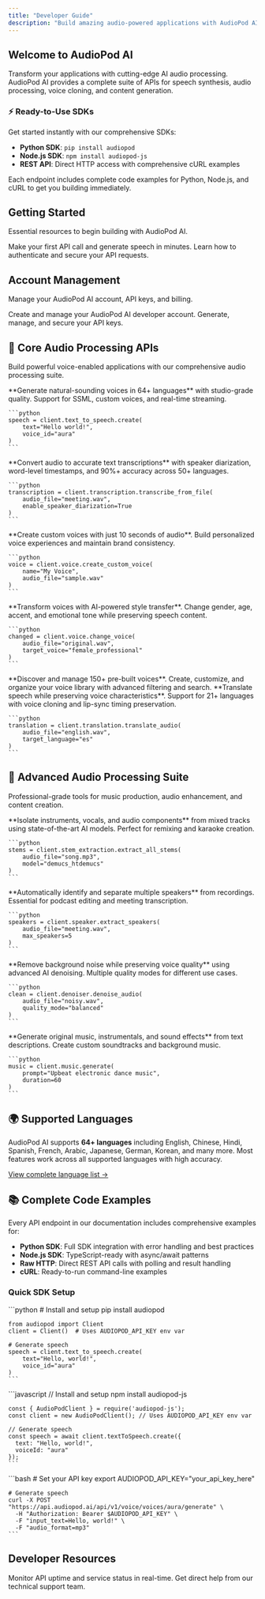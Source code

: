 ```yaml
---
title: "Developer Guide"
description: "Build amazing audio-powered applications with AudioPod AI's comprehensive suite of Audio Processing APIs"
---
```


## Welcome to AudioPod AI

Transform your applications with cutting-edge AI audio processing. AudioPod AI provides a complete suite of APIs for speech synthesis, audio processing, voice cloning, and content generation.

### ⚡ Ready-to-Use SDKs

Get started instantly with our comprehensive SDKs:
- **Python SDK**: `pip install audiopod`
- **Node.js SDK**: `npm install audiopod-js`  
- **REST API**: Direct HTTP access with comprehensive cURL examples

Each endpoint includes complete code examples for Python, Node.js, and cURL to get you building immediately.

## Getting Started

Essential resources to begin building with AudioPod AI.

<Columns cols={2}>
  <Card title="Quick Start" icon="rocket" href="/quickstart">
    Make your first API call and generate speech in minutes.
  </Card>
  <Card title="Authentication" icon="key" href="/authentication">
    Learn how to authenticate and secure your API requests.
  </Card>
</Columns>

## Account Management

Manage your AudioPod AI account, API keys, and billing.

<Columns cols={2}>
  <Card
    title="Account Registration"
    icon="user-plus"
    href="/account/registration"
  >
    Create and manage your AudioPod AI developer account.
  </Card>
  <Card title="API Key Management" icon="key" href="/account/api-keys">
    Generate, manage, and secure your API keys.
  </Card>
</Columns>

## 🎯 Core Audio Processing APIs

Build powerful voice-enabled applications with our comprehensive audio processing suite.

<Columns cols={2}>
  <Card
    title="Text-to-Speech"
    icon="microphone"
    href="/api-reference/text-to-speech"
  >
    **Generate natural-sounding voices in 64+ languages** with studio-grade quality. Support for SSML, custom voices, and real-time streaming.
    
    ```python
    speech = client.text_to_speech.create(
        text="Hello world!",
        voice_id="aura"
    )
    ```
  </Card>
  <Card title="Speech-to-Text" icon="waveform" href="/api-reference/speech-to-text">
    **Convert audio to accurate text transcriptions** with speaker diarization, word-level timestamps, and 90%+ accuracy across 50+ languages.
    
    ```python
    transcription = client.transcription.transcribe_from_file(
        audio_file="meeting.wav",
        enable_speaker_diarization=True
    )
    ```
  </Card>
  <Card title="Voice Cloning" icon="user-clone" href="/api-reference/voice-management">
    **Create custom voices with just 10 seconds of audio**. Build personalized voice experiences and maintain brand consistency.
    
    ```python
    voice = client.voice.create_custom_voice(
        name="My Voice",
        audio_file="sample.wav"
    )
    ```
  </Card>
  <Card title="Voice Changer" icon="magic-wand" href="/api-reference/voice-changer">
    **Transform voices with AI-powered style transfer**. Change gender, age, accent, and emotional tone while preserving speech content.
    
    ```python
    changed = client.voice.change_voice(
        audio_file="original.wav",
        target_voice="female_professional"
    )
    ```
  </Card>
 <Card
    title="Voices Management"
    icon="settings"
    href="/api-reference/voice-management"
  >
    **Discover and manage 150+ pre-built voices**. Create, customize, and organize your voice library with advanced filtering and search.
  </Card>
  <Card
    title="Speech Translation"
    icon="language"
    href="/api-reference/ai-dubbing"
  >
    **Translate speech while preserving voice characteristics**. Support for 21+ languages with voice cloning and lip-sync timing preservation.
    
    ```python
    translation = client.translation.translate_audio(
        audio_file="english.wav",
        target_language="es"
    )
    ```
  </Card>
</Columns>

## 🎵 Advanced Audio Processing Suite

Professional-grade tools for music production, audio enhancement, and content creation.

<Columns cols={2}>
  <Card title="Stem Splitter" icon="music" href="/api-reference/stem-splitter">
    **Isolate instruments, vocals, and audio components** from mixed tracks using state-of-the-art AI models. Perfect for remixing and karaoke creation.
    
    ```python
    stems = client.stem_extraction.extract_all_stems(
        audio_file="song.mp3",
        model="demucs_htdemucs"
    )
    ```
  </Card>
  <Card
    title="Speaker Separation"
    icon="users"
    href="/api-reference/speaker-separation"
  >
    **Automatically identify and separate multiple speakers** from recordings. Essential for podcast editing and meeting transcription.
    
    ```python
    speakers = client.speaker.extract_speakers(
        audio_file="meeting.wav",
        max_speakers=5
    )
    ```
  </Card>
  <Card
    title="Noise Reduction"
    icon="volume-x"
    href="/api-reference/noise-reduction"
  >
    **Remove background noise while preserving voice quality** using advanced AI denoising. Multiple quality modes for different use cases.
    
    ```python
    clean = client.denoiser.denoise_audio(
        audio_file="noisy.wav",
        quality_mode="balanced"
    )
    ```
  </Card>
  <Card
    title="Music Generation"
    icon="musical-note"
    href="/api-reference/music-generation"
  >
    **Generate original music, instrumentals, and sound effects** from text descriptions. Create custom soundtracks and background music.
    
    ```python
    music = client.music.generate(
        prompt="Upbeat electronic dance music",
        duration=60
    )
    ```
  </Card>
</Columns>

## 🌍 Supported Languages

AudioPod AI supports **64+ languages** including English, Chinese, Hindi, Spanish, French, Arabic, Japanese, German, Korean, and many more. Most features work across all supported languages with high accuracy.

[View complete language list →](https://www.audiopod.ai/languages)

## 📚 Complete Code Examples

Every API endpoint in our documentation includes comprehensive examples for:

- **Python SDK**: Full SDK integration with error handling and best practices
- **Node.js SDK**: TypeScript-ready with async/await patterns  
- **Raw HTTP**: Direct REST API calls with polling and result handling
- **cURL**: Ready-to-run command-line examples

### Quick SDK Setup

<Tabs>
  <Tab title="Python">
    ```python
    # Install and setup
    pip install audiopod
    
    from audiopod import Client
    client = Client()  # Uses AUDIOPOD_API_KEY env var
    
    # Generate speech
    speech = client.text_to_speech.create(
        text="Hello, world!",
        voice_id="aura"
    )
    ```
  </Tab>
  <Tab title="Node.js">
    ```javascript
    // Install and setup
    npm install audiopod-js
    
    const { AudioPodClient } = require('audiopod-js');
    const client = new AudioPodClient(); // Uses AUDIOPOD_API_KEY env var
    
    // Generate speech
    const speech = await client.textToSpeech.create({
      text: "Hello, world!",
      voiceId: "aura"
    });
    ```
  </Tab>
  <Tab title="cURL">
    ```bash
    # Set your API key
    export AUDIOPOD_API_KEY="your_api_key_here"
    
    # Generate speech
    curl -X POST "https://api.audiopod.ai/api/v1/voice/voices/aura/generate" \
      -H "Authorization: Bearer $AUDIOPOD_API_KEY" \
      -F "input_text=Hello, world!" \
      -F "audio_format=mp3"
    ```
  </Tab>
</Tabs>

## Developer Resources

<Columns cols={2}>
  <Card title="API Health" icon="activity" href="https://api.audiopod.ai/health">
    Monitor API uptime and service status in real-time.
  </Card>
  <Card title="Support" icon="envelope" href="mailto:support@audiopod.ai">
    Get direct help from our technical support team.
  </Card>
</Columns>
